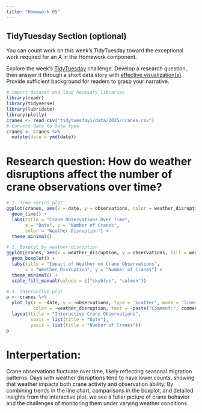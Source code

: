 ```yaml
---
title: "Homework 05"
---
```



## TidyTuesday Section (optional)

::: {.callout-important title="Instructions"}

You can count work on this week's TidyTuesday toward the exceptional work required for an A in the Homework component.

:::


Explore the week's [TidyTuesday](https://github.com/rfordatascience/tidytuesday) challenge. Develop a research question, then answer it through a short data story with [effective visualization(s)]({{< var effective-viz-url >}}).  Provide sufficient background for readers to grasp your narrative.

```r
# import dataset and load necesary libraries
library(readr)
library(tidyverse)
library(lubridate)
library(plotly)
cranes <- read_csv("tidytuesday1/data/2025/cranes.csv")
# Convert date to Date type
cranes <- cranes %>%
  mutate(date = ymd(date))
```
# Research question: How do weather disruptions affect the number of crane observations over time?

```r
# 1. Time series plot
ggplot(cranes, aes(x = date, y = observations, color = weather_disruption)) +
  geom_line() +
  labs(title = "Crane Observations Over Time",
       x = "Date", y = "Number of Cranes",
       color = "Weather Disruption") +
  theme_minimal()
```
```r
# 2. Boxplot by weather disruption
ggplot(cranes, aes(x = weather_disruption, y = observations, fill = weather_disruption)) +
  geom_boxplot() +
  labs(title = "Impact of Weather on Crane Observations",
       x = "Weather Disruption", y = "Number of Cranes") +
  theme_minimal() +
  scale_fill_manual(values = c("skyblue", "salmon"))
```

```r
# 3. Interactive plot
p <- cranes %>%
  plot_ly(x = ~date, y = ~observations, type = 'scatter', mode = 'lines+markers',
          color = ~weather_disruption, text = ~paste("Comment:", comment)) %>%
  layout(title = "Interactive Crane Observations",
         xaxis = list(title = "Date"),
         yaxis = list(title = "Number of Cranes"))
p
```

# Interpertation:
Crane observations fluctuate over time, likely reflecting seasonal migration patterns. Days with weather disruptions tend to have lower counts, showing that weather impacts both crane activity and observation ability. By combining trends in the line chart, comparisons in the boxplot, and detailed insights from the interactive plot, we see a fuller picture of crane behavior and the challenges of monitoring them under varying weather conditions.
